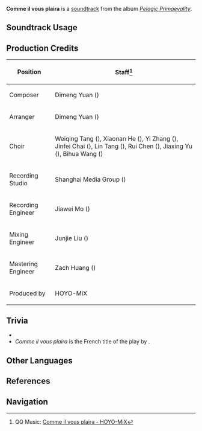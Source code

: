 {{Soundtrack Infobox
|image          = Pelagic Primaevality.png
|album          = Pelagic Primaevality
|disc           = 1
|number         = 24
|featured       =
|featured2      =
|featured3      =
|featured_disc  =
|featured_disc2 =
|featured_disc3 =
|youtube_id     = nE_UdwZIuS0
|spotify_id     = 1rnoBhJ6f2z7UDVHoOGjNB
|previous       = Le commencement de la fin
|next           = The Last Rose of the Sinner
}}
'''Comme il vous plaira''' is a [[soundtrack]] from the album ''[[Pelagic Primaevality]]''.

==Soundtrack Usage==
{{Soundtrack Usage
|quest = The Opera of Noirceur and Blancheur
}}

==Production Credits==
{| class="wikitable"
! Position
! Staff<ref>QQ Music: [https://y.qq.com/n/ryqq/songDetail/002JuaB41U38vd {{zh|如愿所成}} Comme il vous plaira - HOYO-MiX]</ref>
|-
| Composer
| Dimeng Yuan ({{zh|苑迪萌}})
|-
| Arranger
| Dimeng Yuan ({{zh|苑迪萌}})
|-
| Choir
| Weiqing Tang ({{zh|唐卫青}}), Xiaonan He ({{zh|何晓楠}}), Yi Zhang ({{zh|张怡}}), Jinfei Chai ({{zh|柴锦斐}}), Lin Tang ({{zh|汤琳}}), Rui Chen ({{zh|陈瑞}}), Jiaxing Yu ({{zh|喻佳星}}), Bihua Wang ({{zh|王碧华}})
|-
| Recording Studio
| Shanghai Media Group ({{zh|上海广播大厦}})
|-
| Recording Engineer
| Jiawei Mo ({{zh|莫家伟}})
|-
| Mixing Engineer
| Junjie Liu ({{zh|刘俊杰}})
|-
| Mastering Engineer
| Zach Huang ({{zh|黄巍}})
|-
| Produced by
| HOYO-MiX
|}

==Trivia==
* {{Transclude|Fontaine (Soundtrack)|FocalorsLeitmotif|section=1}}
* ''Comme il vous plaira'' is the French title of the play ''{{w|As You Like It}}'' by {{w|William Shakespeare}}.

==Other Languages==
{{Other Languages
|en       = Comme il vous plaira
|en_lang  = fr
|en_tl    = As It Pleases You
|zhs     = 如愿所成
|zhs_rm  = Rú Yuàn Suǒ Chéng
|zht     = 如願所成
|zht_rm  = Rú Yuàn Suǒ Chéng
|zh_tl   = As One Wishes
|ja      = お気に召すまま
|ja_rm   = O-ki ni Mesu Mama
|ja_tl   = As One Wishes
}}

==References==
{{Reflist}}

==Navigation==
{{Soundtrack Navbox|Pelagic Primaevality}}